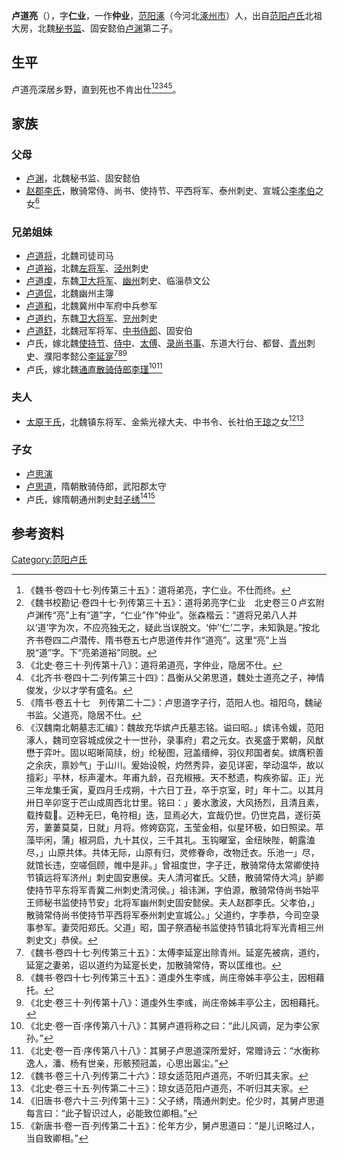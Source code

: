'''卢道亮'''（{{bd|？||？||}}），字'''仁业'''，一作'''仲业'''，[[范阳郡|范阳]][[涿县|涿]]（今河北[[涿州市|涿州市]]）人，出自[[范阳卢氏|范阳卢氏]]北祖大房，北魏[[秘书监|秘书监]]、固安懿伯[[卢渊|卢渊]]第二子。

==生平==
卢道亮深居乡野，直到死也不肯出仕<ref>《魏书·卷四十七·列传第三十五》：道将弟亮，字仁业。不仕而终。</ref><ref>《魏书校勘记·卷四十七·列传第三十五》：道将弟亮字仁业　北史卷三０卢玄附卢渊传“亮”上有“道”字，“仁业”作“仲业”。张森楷云：“道将兄弟八人并以‘道’字为次，不应亮独无之，疑此当误脱文。‘仲’‘仁’二字，未知孰是。”按北齐书卷四二卢潜传、隋书卷五七卢思道传并作“道亮”。这里“亮”上当脱“道”字。下“亮弟道裕”同脱。</ref><ref>《北史·卷三十·列传第十八》：道将弟道亮，字仲业，隐居不仕。</ref><ref>《北齐书·卷四十二·列传第三十四》：昌衡从父弟思道，魏处士道亮之子，神情俊发，少以才学有盛名。</ref><ref>《隋书·卷五十七　列传第二十二》：卢思道字子行，范阳人也。祖阳乌，魏祕书监。父道亮，隐居不仕。</ref>。

==家族==
{{main|范阳卢氏世系图}}

===父母===
*[[卢渊|卢渊]]，北魏秘书监、固安懿伯
*[[赵郡李氏|赵郡李氏]]，散骑常侍、尚书、使持节、平西将军、泰州刺史、宣城公[[李孝伯|李孝伯]]之女<ref>《汉魏南北朝墓志汇编》：魏故充华嫔卢氏墓志铭。谥曰昭。」嫔讳令媛，范阳涿人，魏司空容城成侯之十一世孙，录事府」君之元女。衣冕盛于累朝，风猷懋于弈叶。固以昭晰简牍，纷」纶秘图，冠盖缙绅，羽仪邦国者矣。嫔膺积善之余庆，禀妙气」于山川。爰始设帨，灼然秀异，姿见详密，举动温华，故以擅彩」平林，标声灌木。年甫九龄，召充椒掖。天不慭遗，构疾弥留。正」光三年龙集壬寅，夏四月壬戍朔，十六日丁丑，卒于京室，时」年十二。以其月卅日辛卯窆于芒山成周西北廿里。铭曰：」姜水激波，大风扬烈，且清且素，载抟载𩗭。迈种无巳，龟符相」迭，显焉必大，宜哉仍世。仍世克昌，遂衍英芳，萋萋莫莫，日就」月将。修姱窈窕，玉莹金相，似星环极，如日照梁。苹藻毕闲，蒲」椒洞启，九十其仪，三千其礼。玉钩曜室，金纽映陛，朝露溘尽，」山原共体。共体无际，山原有归，灵修眷命，改物迁衣。乐池一」尽，就馆长违，空嗟佪顾，帷中是非。」曾祖度世，字子迁，散骑常侍太常卿使持节镇远将军济州」刺史固安惠侯。夫人清河崔氏。父赜，散骑常侍大鸿」胪卿使持节平东将军青冀二州刺史清河侯。」祖讳渊，字伯源，散骑常侍尚书始平王师秘书监使持节安」北将军幽州刺史固安懿侯。夫人赵郡李氏。父孝伯，」散骑常侍尚书使持节平西将军泰州刺史宣城公。」父道约，字季恭，今司空录事参军。妻荧阳郑氏。父道」昭，国子祭酒秘书监使持节镇北将军光青相三州刺史文」恭侯。</ref>

===兄弟姐妹===
*[[卢道将|卢道将]]，北魏司徒司马
*[[卢道裕|卢道裕]]，北魏[[左将军|左将军]]、[[泾州|泾州]]刺史
*[[卢道虔|卢道虔]]，东魏[[卫大将军|卫大将军]]、[[幽州|幽州]]刺史、临淄恭文公
*[[卢道侃|卢道侃]]，北魏幽州主簿
*[[卢道和|卢道和]]，北魏冀州中军府中兵参军
*[[卢道约|卢道约]]，东魏[[卫大将军|卫大将军]]、[[兖州|兖州]]刺史
*[[卢道舒|卢道舒]]，北魏冠军将军、[[中书侍郎|中书侍郎]]、固安伯
*卢氏，嫁北魏[[使持节|使持节]]、[[侍中|侍中]]、[[太傅|太傅]]、[[录尚书事|录尚书事]]、东道大行台、都督、[[青州|青州]]刺史、濮阳孝懿公[[李延寔|李延寔]]<ref>《魏书·卷四十七·列传第三十五》：太傅李延寔出除青州。延寔先被病，道约，延寔之妻弟，诏以道约为延寔长史，加散骑常侍，寄以匡维也。</ref><ref>《魏书·卷四十七·列传第三十五》：道虔外生李彧，尚庄帝姊丰亭公主，因相藉托。</ref><ref>《北史·卷三十·列传第十八》：道虔外生李彧，尚庄帝姊丰亭公主，因相藉托。</ref>
*卢氏，嫁北魏[[通直散骑侍郎|通直散骑侍郎]][[李瑾_(陇西)|李瑾]]<ref>《北史·卷一百·序传第八十八》：其舅卢道将称之曰：“此儿风调，足为李公家孙。”</ref><ref>《北史·卷一百·序传第八十八》：其舅子卢思道深所爱好，常赠诗云：“水衡称逸人，潘、杨有世亲，形骸预冠盖，心思出嚣尘。”</ref>

===夫人===
*[[太原王氏|太原王氏]]，北魏镇东将军、金紫光禄大夫、中书令、长社伯[[王琼_(北魏)|王琼]]之女<ref>《魏书·卷三十八·列传第二十六》：琼女适范阳卢道亮，不听归其夫家。</ref><ref>《北史·卷三十五·列传第二十三》：琼女适范阳卢道亮，不听归其夫家。</ref>

===子女===
*[[卢思演|卢思演]]
*[[卢思道|卢思道]]，隋朝散骑侍郎，武阳郡太守
*卢氏，嫁隋朝通州刺史[[封子绣|封子绣]]<ref>《旧唐书·卷六十三·列传第十三》：父子绣，隋通州刺史。伦少时，其舅卢思道每言曰：“此子智识过人，必能致位卿相。”</ref><ref>《新唐书·卷一百·列传第二十五》：伦年方少，舅卢思道曰：“是儿识略过人，当自致卿相。”</ref>

==参考资料==
{{reflist}}

[[Category:范阳卢氏|Category:范阳卢氏]]